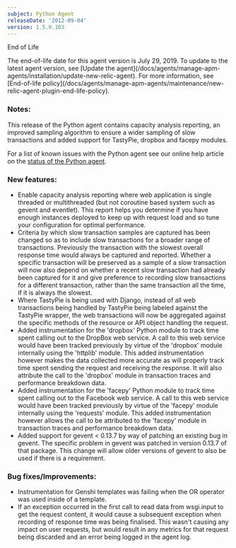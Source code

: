 ```yaml
---
subject: Python Agent
releaseDate: '2012-09-04'
version: 1.5.0.103
---
```


End of Life

<Callout variant="important">
  The end-of-life date for this agent version is July 29, 2019. To update to the latest agent version, see [Update the agent](/docs/agents/manage-apm-agents/installation/update-new-relic-agent). For more information, see [End-of-life policy](/docs/agents/manage-apm-agents/maintenance/new-relic-agent-plugin-end-life-policy).
</Callout>

### Notes:

This release of the Python agent contains capacity analysis reporting, an improved sampling algorithm to ensure a wider sampling of slow transactions and added support for TastyPie, dropbox and facepy modules.

For a list of known issues with the Python agent see our online help article on the [status of the Python agent](https://newrelic.com/docs/python/status-of-python-agent).

### New features:

* Enable capacity analysis reporting where web application is single threaded or multithreaded (but not coroutine based system such as gevent and eventlet). This report helps you determine if you have enough instances deployed to keep up with request load and so tune your configuration for optimal performance.
* Criteria by which slow transaction samples are captured has been changed so as to include slow transactions for a broader range of transactions. Previously the transaction with the slowest overall response time would always be captured and reported. Whether a specific transaction will be preserved as a sample of a slow transaction will now also depend on whether a recent slow transaction had already been captured for it and give preference to recording slow transactions for a different transaction, rather than the same transaction all the time, if it is always the slowest.
* Where TastyPie is being used with Django, instead of all web transactions being handled by TastyPie being labeled against the TastyPie wrapper, the web transactions will now be aggregated against the specific methods of the resource or API object handling the request.
* Added instrumentation for the 'dropbox' Python module to track time spent calling out to the DropBox web service. A call to this web service would have been tracked previously by virtue of the 'dropbox' module internally using the 'httplib' module. This added instrumentation however makes the data collected more accurate as will properly track time spent sending the request and receiving the response. It will also attribute the call to the 'dropbox' module in transaction traces and performance breakdown data.
* Added instrumentation for the 'facepy' Python module to track time spent calling out to the Facebook web service. A call to this web service would have been tracked previously by virtue of the 'facepy' module internally using the 'requests' module. This added instrumentation however allows the call to be attributed to the 'facepy' module in transaction traces and performance breakdown data.
* Added support for gevent &lt; 0.13.7 by way of patching an existing bug in gevent. The specific problem in gevent was patched in version 0.13.7 of that package. This change will allow older versions of gevent to also be used if there is a requirement.

### Bug fixes/Improvements:

* Instrumentation for Genshi templates was failing when the OR operator was used inside of a template.
* If an exception occurred in the first call to read data from wsgi.input to get the request content, it would cause a subsequent exception when recording of response time was being finalised. This wasn't causing any impact on user requests, but would result in any metrics for that request being discarded and an error being logged in the agent log.
